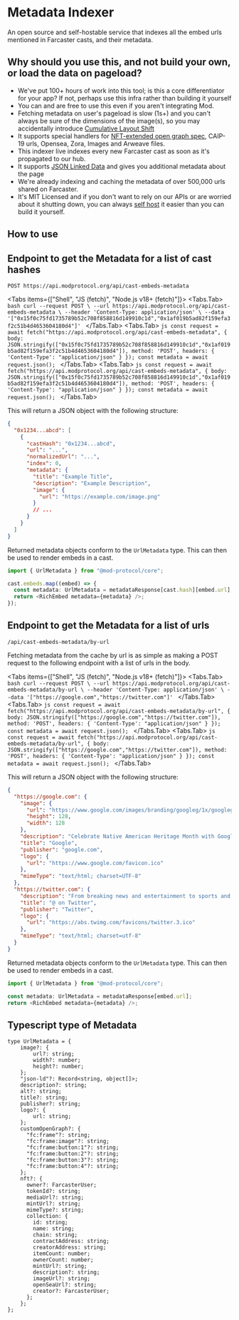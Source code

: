 
# Metadata Indexer

An open source and self-hostable service that indexes all the embed urls mentioned in Farcaster casts, and their metadata.

## Why should you use this, and not build your own, or load the data on pageload?

- We've put 100+ hours of work into this tool; is this a core differentiator for your app? If not, perhaps use this infra rather than building it yourself
- You can and are free to use this even if you aren't integrating Mod.
- Fetching metadata on user's pageload is slow (1s+) and you can't always be sure of the dimensions of the image(s), so you may accidentally introduce [Cumulative Layout Shift](https://web.dev/articles/cls)
- It supports special handlers for [NFT-extended open graph spec](https://warpcast.notion.site/NFT-extended-Open-Graph-Spec-4e350bd8e4c34e3b86e77d58bf1f5575), CAIP-19 urls, Opensea, Zora, Images and Arweave files.
- This indexer live indexes every new Farcaster cast as soon as it's propagated to our hub.
- It supports [JSON Linked Data](https://json-schema.org/) and gives you additional metadata about the page
- We're already indexing and caching the metadata of over 500,000 urls shared on Farcaster.
- It's MIT Licensed and if you don't want to rely on our APIs or are worried about it shutting down, you can always [self host](https://github.com/mod-protocol/mod/tree/main/examples/metadata-indexer) it easier than you can build it yourself.

## How to use

## Endpoint to get the Metadata for a list of cast hashes

`POST https://api.modprotocol.org/api/cast-embeds-metadata`

<Tabs items={["Shell", "JS (fetch)", "Node.js v18+ (fetch)"]}>
  <Tabs.Tab>
    ```bash
    curl --request POST \
    --url https://api.modprotocol.org/api/cast-embeds-metadata \
    --header 'Content-Type: application/json' \
    --data '["0x15f0c75fd1735789b52c708f858816d149910c1d","0x1af019b5ad82f159efa3f2c51b4d4653604180d4"]'
    ```
  </Tabs.Tab>
  <Tabs.Tab>
    ```js
    const request = await fetch("https://api.modprotocol.org/api/cast-embeds-metadata", {
      body: JSON.stringify(["0x15f0c75fd1735789b52c708f858816d149910c1d","0x1af019b5ad82f159efa3f2c51b4d4653604180d4"]),
      method: 'POST',
      headers: {
        'Content-Type': "application/json"
      }
    });
    const metadata = await request.json();
    ```
  </Tabs.Tab>
  <Tabs.Tab>
    ```js
    const request = await fetch("https://api.modprotocol.org/api/cast-embeds-metadata", {
      body: JSON.stringify(["0x15f0c75fd1735789b52c708f858816d149910c1d","0x1af019b5ad82f159efa3f2c51b4d4653604180d4"]),
      method: 'POST',
      headers: {
        'Content-Type': "application/json"
      }
    });
    const metadata = await request.json();
    ```
  </Tabs.Tab>
</Tabs>

This will return a JSON object with the following structure:

```json
{
  "0x1234...abcd": [
    {
      "castHash": "0x1234...abcd",
      "url": "...",
      "normalizedUrl": "...",
      "index": 0,
      "metadata": {
        "title": "Example Title",
        "description": "Example Description",
        "image": {
          "url": "https://example.com/image.png"
        }
        // ...
      }
    }
  ]
}
```

Returned metadata objects conform to the `UrlMetadata` type. This can then be used to render embeds in a cast.

```typescript
import { UrlMetadata } from "@mod-protocol/core";

cast.embeds.map((embed) => {
  const metadata: UrlMetadata = metadataResponse[cast.hash][embed.url];
  return <RichEmbed metadata={metadata} />;
});
```

## Endpoint to get the Metadata for a list of urls

`/api/cast-embeds-metadata/by-url`

Fetching metadata from the cache by url is as simple as making a POST request to the following endpoint with a list of urls in the body.

<Tabs items={["Shell", "JS (fetch)", "Node.js v18+ (fetch)"]}>
  <Tabs.Tab>
    ```bash
    curl --request POST \
    --url https://api.modprotocol.org/api/cast-embeds-metadata/by-url \
    --header 'Content-Type: application/json' \
    --data '["https://google.com","https://twitter.com"]'
    ```
  </Tabs.Tab>
  <Tabs.Tab>
    ```js
    const request = await fetch("https://api.modprotocol.org/api/cast-embeds-metadata/by-url", {
      body: JSON.stringify(["https://google.com","https://twitter.com"]),
      method: 'POST',
      headers: {
        'Content-Type': "application/json"
      }
    });
    const metadata = await request.json();
    ```
  </Tabs.Tab>
  <Tabs.Tab>
    ```js
    const request = await fetch("https://api.modprotocol.org/api/cast-embeds-metadata/by-url", {
      body: JSON.stringify(["https://google.com","https://twitter.com"]),
      method: 'POST',
      headers: {
        'Content-Type': "application/json"
      }
    });
    const metadata = await request.json();
    ```
  </Tabs.Tab>
</Tabs>

This will return a JSON object with the following structure:

```json
{
  "https://google.com": {
    "image": {
      "url": "https://www.google.com/images/branding/googleg/1x/googleg_standard_color_128dp.png",
      "height": 128,
      "width": 128
    },
    "description": "Celebrate Native American Heritage Month with Google",
    "title": "Google",
    "publisher": "google.com",
    "logo": {
      "url": "https://www.google.com/favicon.ico"
    },
    "mimeType": "text/html; charset=UTF-8"
  },
  "https://twitter.com": {
    "description": "From breaking news and entertainment to sports and politics, get the full story with all the live commentary.",
    "title": "@ on Twitter",
    "publisher": "Twitter",
    "logo": {
      "url": "https://abs.twimg.com/favicons/twitter.3.ico"
    },
    "mimeType": "text/html; charset=utf-8"
  }
}
```

Returned metadata objects conform to the `UrlMetadata` type. This can then be used to render embeds in a cast.

```typescript
import { UrlMetadata } from "@mod-protocol/core";

const metadata: UrlMetadata = metadataResponse[embed.url];
return <RichEmbed metadata={metadata} />;
```

## Typescript type of Metadata

```tsx
type UrlMetadata = {
    image?: {
        url?: string;
        width?: number;
        height?: number;
    };
    "json-ld"?: Record<string, object[]>;
    description?: string;
    alt?: string;
    title?: string;
    publisher?: string;
    logo?: {
        url: string;
    };
    customOpenGraph?: {
      "fc:frame"?: string;
      "fc:frame:image"?: string;
      "fc:frame:button:1"?: string;
      "fc:frame:button:2"?: string;
      "fc:frame:button:3"?: string;
      "fc:frame:button:4"?: string;
    };
    nft?: {
      owner?: FarcasterUser;
      tokenId?: string;
      mediaUrl?: string;
      mintUrl?: string;
      mimeType?: string;
      collection: {
        id: string;
        name: string;
        chain: string;
        contractAddress: string;
        creatorAddress: string;
        itemCount: number;
        ownerCount: number;
        mintUrl?: string;
        description?: string;
        imageUrl?: string;
        openSeaUrl?: string;
        creator?: FarcasterUser;
      };
    };
};
```